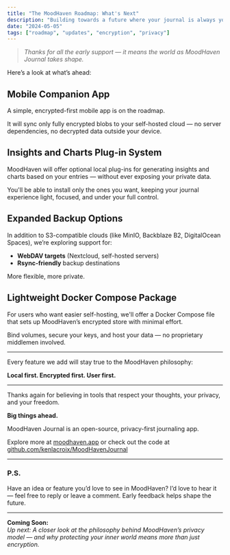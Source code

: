 ```yaml
---
title: "The MoodHaven Roadmap: What's Next"
description: "Building towards a future where your journal is always yours."
date: "2024-05-05"
tags: ["roadmap", "updates", "encryption", "privacy"]
---
```


> *Thanks for all the early support — it means the world as MoodHaven Journal takes shape.*

Here’s a look at what’s ahead:

## Mobile Companion App

A simple, encrypted-first mobile app is on the roadmap.

It will sync only fully encrypted blobs to your self-hosted cloud — no server dependencies, no decrypted data outside your device.

## Insights and Charts Plug-in System

MoodHaven will offer optional local plug-ins for generating insights and charts based on your entries — without ever exposing your private data.

You'll be able to install only the ones you want, keeping your journal experience light, focused, and under your full control.

## Expanded Backup Options

In addition to S3-compatible clouds (like MinIO, Backblaze B2, DigitalOcean Spaces), we’re exploring support for:

- **WebDAV targets** (Nextcloud, self-hosted servers)  
- **Rsync-friendly** backup destinations  

More flexible, more private.

## Lightweight Docker Compose Package

For users who want easier self-hosting, we'll offer a Docker Compose file that sets up MoodHaven’s encrypted store with minimal effort.

Bind volumes, secure your keys, and host your data — no proprietary middlemen involved.

---

Every feature we add will stay true to the MoodHaven philosophy:

**Local first. Encrypted first. User first.**

---

Thanks again for believing in tools that respect your thoughts, your privacy, and your freedom.

**Big things ahead.**

MoodHaven Journal is an open-source, privacy-first journaling app.  

Explore more at [moodhaven.app](https://moodhaven.app) or check out the code at [github.com/kenlacroix/MoodHavenJournal](https://github.com/kenlacroix/MoodHavenJournal)

---

### P.S.

Have an idea or feature you’d love to see in MoodHaven? I’d love to hear it — feel free to reply or leave a comment. Early feedback helps shape the future.

---

**Coming Soon:**  
*Up next: A closer look at the philosophy behind MoodHaven’s privacy model — and why protecting your inner world means more than just encryption.*
